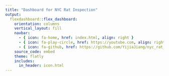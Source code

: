 ```yaml
---
title: "Dashboard for NYC Rat Inspection"
output: 
  flexdashboard::flex_dashboard:
    orientation: columns
    vertical_layout: fill
    navbar:
      - { icon: fa-home, href: index.html, align: right }
      - { icon: fa-play-circle, href: https://youtube.com, align: right }
      - { icon: fa-github, href: https://github.com/YijiaJiang/nyc_rat_inspection, align: right }
    source_code: embed
    theme: flatly
    includes:
      in_header: icon.html
---
```


